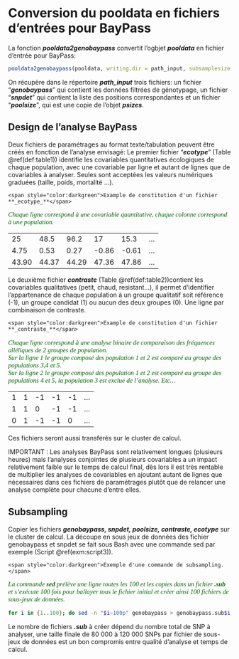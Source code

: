 # Conversion du pooldata en fichiers d'entrées pour BayPass {-}
La fonction **_pooldata2genobaypass_** convertit l'ogbjet **_pooldata_** en fichier d'entrée pour BayPass:
```r
pooldata2genobaypass(pooldata, writing.dir = path_input, subsamplesize = -1, subsamplingmethod = "thinning")
```
On récupère dans le répertoire **_path_input_** trois fichiers: un fichier "**_genobaypass_**" qui contient les données filtrées de génotypage, un fichier "**_snpdet_**" qui contient la liste des positions correspondantes et un fichier "**_poolsize_**", qui est une copie de l'objet **_psizes_**.

## Design de l’analyse BayPass {-}
Deux fichiers de paramétrages au format texte/tabulation peuvent être créés en fonction de l'analyse envisagé:
Le premier fichier "**_ecotype_**" (Table \@ref(def:table1)) identifie les covariables quantitatives écologiques de chaque population, avec une covariable par ligne et autant de lignes que de covariables à analyser. Seules sont acceptées les valeurs numériques graduées (taille, poids, mortalité ...).

```definition
<span style="color:darkgreen">Example de constitution d'un fichier **_ecotype_**</span>
```
<p style="font-family: calibri; font-size:11pt; font-style:italic; color:darkgreen">
   Chaque ligne correspond à une covariable quantitative, chaque colonne correspond à une population.
</p>

<table>
  <tr>
    <td>25</td>
    <td>48.5</td>
    <td>96.2</td>
    <td>17</td>
    <td>15.3</td>
    <td>...</td>
  </tr>
  <tr>
    <td>4.75</td>
    <td>0.53</td>
    <td>0.27</td>
    <td>-0.86</td>
    <td>-0.61</td>
    <td>...</td>
  </tr>
  <tr>
    <td>43.90</td>
    <td>44.37</td>
    <td>44.29</td>
    <td>47.36</td>
    <td>47.86</td>
    <td>...</td>
  </tr>
</table>

Le deuxième fichier **_contraste_** (Table \@ref(def:table2))contient les covariables qualitatives (petit, chaud, resistant...), il permet d'identifier l’appartenance de chaque population à un groupe qualitatif soit référence (-1), un groupe candidat (1) ou aucun des deux groupes (0). Une ligne par combinaison de contraste.

```definition
<span style="color:darkgreen">Example de constitution d'un fichier **_contraste_**</span>
```
<p style="font-family: calibri; font-size:11pt; font-style:italic; color:darkgreen">
   Chaque ligne correspond à une analyse binaire de comparaison des fréquences alléliques de 2 groupes de population.<br>
   Sur la ligne 1 le groupe composé des population 1 et 2 est comparé au groupe des populations 3,4 et 5.<br>
   Sur la ligne 2 le groupe composé des population 1 et 2 est comparé au groupe des populations 4 et 5, la population 3 est exclue de l'analyse.
   Etc...
</p>

<table>
  <tr>
    <td>1</td>
    <td>1</td>
    <td>-1</td>
    <td>-1</td>
    <td>-1</td>
    <td>...</td>
  </tr>
  <tr>
    <td>1</td>
    <td>1</td>
    <td>0</td>
    <td>-1</td>
    <td>-1</td>
    <td>...</td>
  </tr>
  <tr>
    <td>0</td>
    <td>1</td>
    <td>-1</td>
    <td>-1</td>
    <td>0</td>
    <td>...</td>
  </tr>
</table>

Ces fichiers seront aussi transférés sur le cluster de calcul.

IMPORTANT : Les analyses BayPass sont relativement longues (plusieurs heures) mais l'analyses conjointes de plusieurs covariables a un impact relativement faible sur le temps de calcul final, dès lors il est très rentable de multiplier les analyses de covariables en ajoutant autant de lignes que nécessaires dans ces fichiers de paramétrages plutôt que de relancer une analyse complète pour chacune d’entre elles. 

## Subsampling {-}
Copier les fichiers **_genobaypass, snpdet, poolsize, contraste, ecotype_** sur le cluster de calcul.
La découpe en sous jeux de données des fichier genobaypass et snpdet se fait sous Bash avec une commande sed par exemple (Script \@ref(exm:script3)).

```example
<span style="color:darkgreen">Exemple d'une commande de subsampling.</span>
```
<p style="font-family: calibri; font-size:11pt; font-style:italic; color:darkgreen">
   La commande **_sed_** prélève une ligne toutes les 100 et les copies dans un fichier **_.sub_** et s'exécute 100 fois pour ballayer tous le fichier initial et créer ainsi 100 fichiers de sous-jeux de données.
</p>
```bash
for i in {1..100}; do sed -n "$i~100p" genobaypass > genobaypass.sub$i; sed -n "$i~100p" snpdet > snpdet.sub$i; done
```
Le nombre de fichiers **_.sub_** à créer dépend du nombre total de SNP à analyser, une taille finale de 80 000 à 120 000 SNPs par fichier de sous-jeux de données est un bon compromis entre qualité d'analyse et temps de calcul.